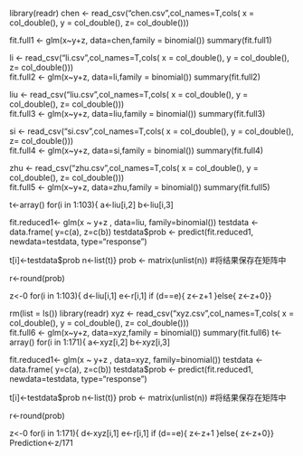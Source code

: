 library(readr)
chen <- read_csv("chen.csv",col_names=T,cols(
  x = col_double(),
  y = col_double(),
  z= col_double()))
  
  fit.full1 <- glm(x~y+z,
                 data=chen,family = binomial())
                 summary(fit.full1)
                 
li <- read_csv("li.csv",col_names=T,cols(
  x = col_double(),
  y = col_double(),
  z= col_double()))  
  fit.full2 <- glm(x~y+z,
                 data=li,family = binomial())
                 summary(fit.full2)
                 
liu <- read_csv("liu.csv",col_names=T,cols(
  x = col_double(),
  y = col_double(),
  z= col_double()))  
  fit.full3 <- glm(x~y+z,
                 data=liu,family = binomial())
                 summary(fit.full3) 
                 
si <- read_csv("si.csv",col_names=T,cols(
  x = col_double(),
  y = col_double(),
  z= col_double()))  
  fit.full4 <- glm(x~y+z,
                 data=si,family = binomial())
                 summary(fit.full4) 
                 
zhu <- read_csv("zhu.csv",col_names=T,cols(
  x = col_double(),
  y = col_double(),
  z= col_double()))  
  fit.full5 <- glm(x~y+z,
                 data=zhu,family = binomial())
                 summary(fit.full5) 
                

  
t<-array()
for(i in 1:103){
  a<-liu[i,2]
  b<-liu[i,3]
  
  fit.reduced1<- glm(x ~ y+z
                     , data=liu, family=binomial())
  testdata <- data.frame( y=c(a),
                          z=c(b))
  testdata$prob <- predict(fit.reduced1, newdata=testdata, type="response")
  
  t[i]<-testdata$prob
  n<-list(t)}
prob <- matrix(unlist(n)) #将结果保存在矩阵中

r<-round(prob)


z<-0
for(i in 1:103){
d<-liu[i,1]
e<-r[i,1]
 if (d==e){
     z<-z+1
   }else{
    z<-z+0}}









 
rm(list = ls())
library(readr)
 xyz <- read_csv("xyz.csv",col_names=T,cols(
  x = col_double(),
  y = col_double(),
  z= col_double()))  
  fit.full6 <- glm(x~y+z,
                 data=xyz,family = binomial())
                 summary(fit.full6) 
t<-array()
for(i in 1:171){
  a<-xyz[i,2]
  b<-xyz[i,3]
  
  fit.reduced1<- glm(x ~ y+z
                     , data=xyz, family=binomial())
  testdata <- data.frame( y=c(a),
                          z=c(b))
  testdata$prob <- predict(fit.reduced1, newdata=testdata, type="response")
  
  t[i]<-testdata$prob
  n<-list(t)}
prob <- matrix(unlist(n)) #将结果保存在矩阵中

r<-round(prob)

z<-0
for(i in 1:171){
d<-xyz[i,1]
e<-r[i,1]
 if (d==e){
     z<-z+1
   }else{
    z<-z+0}}  
Prediction<-z/171
                 